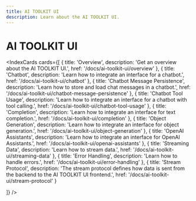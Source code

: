 ```yaml
---
title: AI TOOLKIT UI
description: Learn about the AI TOOLKIT UI.
---
```


# AI TOOLKIT UI

<IndexCards
  cards={[
    {
      title: 'Overview',
      description: 'Get an overview about the AI TOOLKIT UI.',
      href: '/docs/ai-toolkit-ui/overview'
    },
    {
      title: 'Chatbot',
      description: 'Learn how to integrate an interface for a chatbot.',
      href: '/docs/ai-toolkit-ui/chatbot'
    },
    {
      title: 'Chatbot Message Persistence',
      description: 'Learn how to store and load chat messages in a chatbot.',
      href: '/docs/ai-toolkit-ui/chatbot-message-persistence'
    },
    {
      title: 'Chatbot Tool Usage',
      description:
        'Learn how to integrate an interface for a chatbot with tool calling.',
      href: '/docs/ai-toolkit-ui/chatbot-tool-usage'
    },
    {
      title: 'Completion',
      description: 'Learn how to integrate an interface for text completion.',
      href: '/docs/ai-toolkit-ui/completion'
    },
    {
      title: 'Object Generation',
      description: 'Learn how to integrate an interface for object generation.',
      href: '/docs/ai-toolkit-ui/object-generation'
    },
    {
      title: 'OpenAI Assistants',
      description: 'Learn how to integrate an interface for OpenAI Assistants.',
      href: '/docs/ai-toolkit-ui/openai-assistants'
    },
    {
      title: 'Streaming Data',
      description: 'Learn how to stream data.',
      href: '/docs/ai-toolkit-ui/streaming-data'
    },
    {
      title: 'Error Handling',
      description: 'Learn how to handle errors.',
      href: '/docs/ai-toolkit-ui/error-handling'
    },
    {
      title: 'Stream Protocol',
      description:
        'The stream protocol defines how data is sent from the backend to the AI TOOLKIT UI frontend.',
      href: '/docs/ai-toolkit-ui/stream-protocol'
    }

]}
/>
